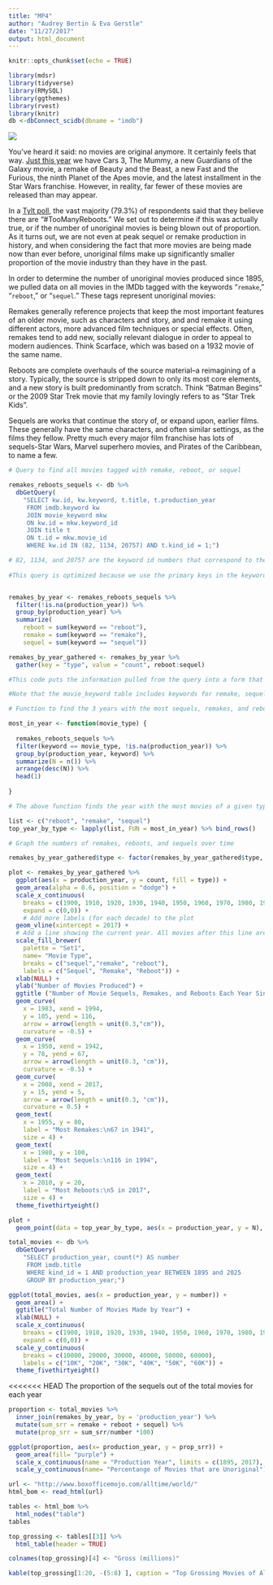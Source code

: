 ```yaml
---
title: "MP4"
author: "Audrey Bertin & Eva Gerstle"
date: "11/27/2017"
output: html_document
---
```



```r
knitr::opts_chunk$set(echo = TRUE)
```

```r

library(mdsr)
library(tidyverse)
library(RMySQL)
library(ggthemes)
library(rvest)
library(knitr)
db <-dbConnect_scidb(dbname = "imdb")

```


![](https://i.pinimg.com/736x/bb/4e/16/bb4e169b259dca3a91b0174249f6f3c1--movie-memes-tv-movie.jpg)


You’ve heard it said: no movies are original anymore. It certainly feels that way. [Just this year](http://uproxx.com/movies/2017-sequels/) we have Cars 3, The Mummy, a new Guardians of the Galaxy movie, a remake of Beauty and the Beast, a new Fast and the Furious, the ninth Planet of the Apes movie, and the latest installment in the Star Wars franchise. However, in reality, far fewer of these movies are released than may appear. 

In a [Tylt poll](https://thetylt.com/entertainment/are-there-too-many-hollywood-reboots-and-sequels), the vast majority (79.3%) of respondents said that they believe there are “#TooManyReboots.” We set out to determine if this was actually true, or if the number of unoriginal movies is being blown out of proportion. As it turns out, we are not even at peak sequel or remake production in history, and when considering the fact that more movies are being made now than ever before, unoriginal films make up significantly smaller proportion of the movie industry than they have in the past.

In order to determine the number of unoriginal movies produced since 1895, we pulled data on all movies in the IMDb tagged with the keywords “`remake`,” “`reboot`,” or “`sequel`.” These tags represent unoriginal movies:

Remakes generally reference projects that keep the most important features of an older movie, such as characters and story, and and remake it using different actors, more advanced film techniques or special effects. Often, remakes tend to add new, socially relevant dialogue in order to appeal to modern audiences. Think Scarface, which was based on a 1932 movie of the same name.

Reboots are complete overhauls of the source material–a reimagining of a story. Typically, the source is stripped down to only its most core elements, and a new story is built predominantly from scratch. Think "Batman Begins" or the 2009 Star Trek movie that my family lovingly refers to as "Star Trek Kids".

Sequels are works that continue the story of, or expand upon, earlier films. These generally have the same characters, and often similar settings, as the films they fellow. Pretty much every major film franchise has lots of sequels-Star Wars, Marvel superhero movies, and Pirates of the Caribbean, to name a few.



```r

# Query to find all movies tagged with remake, reboot, or sequel

remakes_reboots_sequels <- db %>%
  dbGetQuery(
    "SELECT kw.id, kw.keyword, t.title, t.production_year 
     FROM imdb.keyword kw
     JOIN movie_keyword mkw 
     ON kw.id = mkw.keyword_id
     JOIN title t
     ON t.id = mkw.movie_id
     WHERE kw.id IN (82, 1134, 20757) AND t.kind_id = 1;")

# 82, 1134, and 20757 are the keyword id numbers that correspond to the keywords remake, reboot, and sequel.
    
#This query is optimized because we use the primary keys in the keyword and title tables to join. When we use "where" to select the IDs from title and keyword, SQL only has to look at 1 and 3 rows, respectively. On movie keyword, keyword id is indexed, so we only have to look at 32 rows when referencing that table! Therefore, this query is extremely fast.


remakes_by_year <- remakes_reboots_sequels %>%
  filter(!is.na(production_year)) %>%
  group_by(production_year) %>%
  summarize(
    reboot = sum(keyword == "reboot"),
    remake = sum(keyword == "remake"),
    sequel = sum(keyword == "sequel"))

remakes_by_year_gathered <- remakes_by_year %>%
  gather(key = "type", value = "count", reboot:sequel)

#This code puts the information pulled from the query into a form that allows us to graph the information for sequels, remakes, and reboots all on one single graph.

#Note that the movie_keyword table includes keywords for remake, sequel, AND reboot (unlike the link_type table), so here we can see reboots as well.

```


```r

# Function to find the 3 years with the most sequels, remakes, and reboots

most_in_year <- function(movie_type) {
  
  remakes_reboots_sequels %>%
  filter(keyword == movie_type, !is.na(production_year)) %>%
  group_by(production_year, keyword) %>%
  summarize(N = n()) %>%
  arrange(desc(N)) %>%
  head(1)
  
}

# The above function finds the year with the most movies of a given type made (e.g. the year with the most sequels)

list <- c("reboot", "remake", "sequel")
top_year_by_type <- lapply(list, FUN = most_in_year) %>% bind_rows()

```


```r

# Graph the numbers of remakes, reboots, and sequels over time

remakes_by_year_gathered$type <- factor(remakes_by_year_gathered$type, levels = c("sequel", "remake", "reboot"))

plot <- remakes_by_year_gathered %>%
  ggplot(aes(x = production_year, y = count, fill = type)) +
  geom_area(alpha = 0.6, position = "dodge") +
  scale_x_continuous(
    breaks = c(1900, 1910, 1920, 1930, 1940, 1950, 1960, 1970, 1980, 1990, 2000, 2010, 2020),
    expand = c(0,0)) + 
    # Add more labels (for each decade) to the plot
  geom_vline(xintercept = 2017) +
  # Add a line showing the current year. All movies after this line are planned and not actually finished.
  scale_fill_brewer(
    palette = "Set1",
    name= "Movie Type",
    breaks = c("sequel","remake", "reboot"),
    labels = c("Sequel", "Remake", "Reboot")) +
  xlab(NULL) +
  ylab("Number of Movies Produced") +
  ggtitle ("Number of Movie Sequels, Remakes, and Reboots Each Year Since 1895") +
  geom_curve(
    x = 1983, xend = 1994,
    y = 105, yend = 116,
    arrow = arrow(length = unit(0.3,"cm")),
    curvature = -0.5) +
  geom_curve(
    x = 1950, xend = 1942,
    y = 78, yend = 67,
    arrow = arrow(length = unit(0.3, "cm")),
    curvature = -0.5) +
  geom_curve(
    x = 2008, xend = 2017,
    y = 15, yend = 5,
    arrow = arrow(length = unit(0.3, "cm")),
    curvature = 0.5) +
  geom_text(
    x = 1955, y = 80,
    label = "Most Remakes:\n67 in 1941",
    size = 4) +
  geom_text(
    x = 1980, y = 100,
    label = "Most Sequels:\n116 in 1994",
    size = 4) +
  geom_text(
    x = 2010, y = 20,
    label = "Most Reboots:\n5 in 2017",
    size = 4) +
  theme_fivethirtyeight()

plot +
  geom_point(data = top_year_by_type, aes(x = production_year, y = N), shape = 21, size = 1, fill = "white", color = "black") #Plot top years for each type of movie as dots on the plot

```


```r

total_movies <- db %>%
  dbGetQuery(
    "SELECT production_year, count(*) AS number
     FROM imdb.title
     WHERE kind_id = 1 AND production_year BETWEEN 1895 and 2025
     GROUP BY production_year;")

```

```r
ggplot(total_movies, aes(x = production_year, y = number)) +
  geom_area() +
  ggtitle("Total Number of Movies Made by Year") +
  xlab(NULL) +
  scale_x_continuous(
    breaks = c(1900, 1910, 1920, 1930, 1940, 1950, 1960, 1970, 1980, 1990, 2000, 2010, 2020),
    expand = c(0,0)) +
  scale_y_continuous(
    breaks = c(10000, 20000, 30000, 40000, 50000, 60000),
    labels = c("10K", "20K", "30K", "40K", "50K", "60K")) +
  theme_fivethirtyeight()
```

<<<<<<< HEAD
The proportion of the sequels out of the total movies for each year
```r
proportion <- total_movies %>%
  inner_join(remakes_by_year, by = 'production_year') %>%
  mutate(sum_srr = remake + reboot + sequel) %>%
  mutate(prop_srr = sum_srr/number *100)
```

```r
ggplot(proportion, aes(x= production_year, y = prop_srr)) + 
  geom_area(fill= "purple") + 
  scale_x_continuous(name = "Production Year", limits = c(1895, 2017), breaks= c(1900,1910,1920,1930,1940,1950,1960,1970,1980,1990,2000,2010,2020), labels = c("1900",'1910','1920','1930','1940','1950','1960','1970','1980','1990','2000','2010','2020')) + 
  scale_y_continuous(name= "Percentange of Movies that are Unoriginal") 


```

```r
url <- "http://www.boxofficemojo.com/alltime/world/"
html_bom <- read_html(url)

tables <- html_bom %>%
  html_nodes("table")
tables

top_grossing <- tables[[3]] %>%
  html_table(header = TRUE)

colnames(top_grossing)[4] <- "Gross (millions)"

kable(top_grossing[1:20, -(5:8) ], caption = "Top Grossing Movies of All Time")


```

